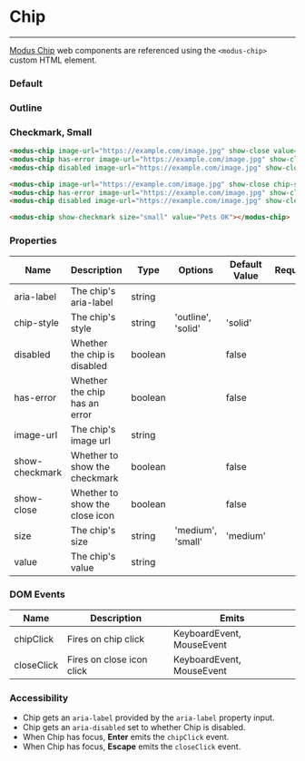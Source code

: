 
# Chip

---

[Modus Chip](https://modus.trimble.com/components/chips/) web components are referenced using the `<modus-chip>` custom HTML element.

<Anchor storyId="components-chip--default" />

### Default

<modus-chip image-url="https://randomuser.me/api/portraits/lego/1.jpg" show-close value="Bryan"></modus-chip>
<modus-chip has-error image-url="https://randomuser.me/api/portraits/lego/1.jpg" show-close value="Bryan"></modus-chip>
<modus-chip disabled image-url="https://randomuser.me/api/portraits/lego/1.jpg" show-close value="Bryan"></modus-chip>

<Anchor storyId="components-chip--outline" />

### Outline

<modus-chip image-url="https://randomuser.me/api/portraits/lego/1.jpg" show-close chip-style="outline" value="Bryan"></modus-chip>
<modus-chip has-error image-url="https://randomuser.me/api/portraits/lego/1.jpg" show-close chip-style="outline" value="Bryan"></modus-chip>
<modus-chip disabled image-url="https://randomuser.me/api/portraits/lego/1.jpg" show-close chip-style="outline" value="Bryan"></modus-chip>

### Checkmark, Small

<modus-chip show-checkmark size="small" value="Pets OK"></modus-chip>

```html
<modus-chip image-url="https://example.com/image.jpg" show-close value="Bryan"></modus-chip>
<modus-chip has-error image-url="https://example.com/image.jpg" show-close value="Bryan"></modus-chip>
<modus-chip disabled image-url="https://example.com/image.jpg" show-close value="Bryan"></modus-chip>

<modus-chip image-url="https://example.com/image.jpg" show-close chip-style="outline" value="Bryan"></modus-chip>
<modus-chip has-error image-url="https://example.com/image.jpg" show-close chip-style="outline" value="Bryan"></modus-chip>
<modus-chip disabled image-url="https://example.com/image.jpg" show-close chip-style="outline" value="Bryan"></modus-chip>

<modus-chip show-checkmark size="small" value="Pets OK"></modus-chip>
```

### Properties

| Name           | Description                    | Type    | Options            | Default Value | Required |
| -------------- | ------------------------------ | ------- | ------------------ | ------------- | -------- |
| aria-label     | The chip's aria-label          | string  |                    |               |          |
| chip-style     | The chip's style               | string  | 'outline', 'solid' | 'solid'       |          |
| disabled       | Whether the chip is disabled   | boolean |                    | false         |          |
| has-error      | Whether the chip has an error  | boolean |                    | false         |          |
| image-url      | The chip's image url           | string  |                    |               |          |
| show-checkmark | Whether to show the checkmark  | boolean |                    | false         |          |
| show-close     | Whether to show the close icon | boolean |                    | false         |          |
| size           | The chip's size                | string  | 'medium', 'small'  | 'medium'      |          |
| value          | The chip's value               | string  |                    |               |          |

### DOM Events

| Name       | Description               | Emits                     |
| ---------- | ------------------------- | ------------------------- |
| chipClick  | Fires on chip click       | KeyboardEvent, MouseEvent |
| closeClick | Fires on close icon click | KeyboardEvent, MouseEvent |

### Accessibility

- Chip gets an `aria-label` provided by the `aria-label` property input.
- Chip gets an `aria-disabled` set to whether Chip is disabled.
- When Chip has focus, **Enter** emits the `chipClick` event.
- When Chip has focus, **Escape** emits the `closeClick` event.
